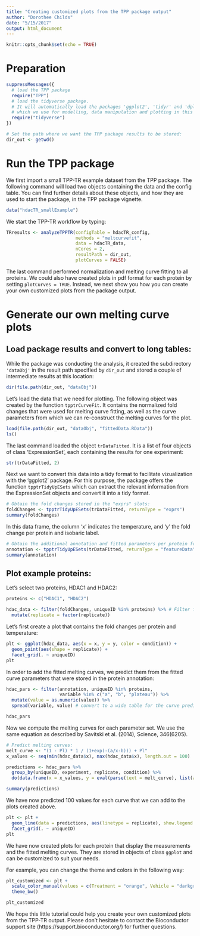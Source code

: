 ```yaml
---
title: "Creating customized plots from the TPP package output"
author: "Dorothee Childs"
date: "5/15/2017"
output: html_document
---
```


```r
knitr::opts_chunk$set(echo = TRUE)
```

# Preparation
```r
suppressMessages({
  # load the TPP package
  require("TPP")
  # load the tidyverse package. 
  # It will automatically load the packages 'ggplot2', 'tidyr' and 'dplyr',
  # which we use for modelling, data manipulation and plotting in this script:
  require("tidyverse")
})

# Set the path where we want the TPP package results to be stored:
dir_out <- getwd()
```

# Run the TPP package
We first import a small TPP-TR example dataset from the TPP package. The following command will load two objects containing the data and the config table. You can find further details about these objects, and how they are used to start the package, in the TPP package vignette.
```r
data("hdacTR_smallExample")
```

We start the TPP-TR workflow by typing:
```r
TRresults <- analyzeTPPTR(configTable = hdacTR_config, 
                          methods = "meltcurvefit",
                          data = hdacTR_data, 
                          nCores = 2,
                          resultPath = dir_out, 
                          plotCurves = FALSE) 
```

The last command performed normalization and melting curve fitting to all proteins.
We could also have created plots in pdf format for each protein by setting
`plotCurves = TRUE`. Instead, we next show you how you can create your own customized plots from the package output.

# Generate our own melting curve plots

## Load package results and convert to long tables:
While the package was conducting the analysis, it created the subdirectory `'dataObj'` in the result path specified by `dir_out` and stored a couple of intermediate results at this location:
```r
dir(file.path(dir_out, "dataObj"))
```


Let's load the data that we need for plotting. The following object was created by the function `tpptrCurveFit`. It contains the normalized fold changes that were used for melting curve fitting, as well as the curve parameters from which we can re-construct the melting curves for the plot.

```r
load(file.path(dir_out, "dataObj", "fittedData.RData"))
ls()
```

The last command loaded the object `trDataFitted`. It is a list of four objects of class 'ExpressionSet', each containing the results for one experiment:
```r
str(trDataFitted, 2)
```

Next we want to convert this data into a tidy format to facilitate vizualization with the 'ggplot2' package. For this purpose, the package offers the function `tpptrTidyUpESets` which can extract the relevant information from the ExpressionSet objects and convert it into a tidy format.

```r
# Obtain the fold changes stored in the "exprs" slots:
foldChanges <- tpptrTidyUpESets(trDataFitted, returnType = "exprs")
summary(foldChanges)
```
In this data frame, the column 'x' indicates the temperature, and 'y' the fold change per protein and isobaric label.

```r
# Obtain the additional annotation and fitted parameters per protein from the "featureData" slots:
annotation <- tpptrTidyUpESets(trDataFitted, returnType = "featureData")
summary(annotation)
```

## Plot example proteins:

Let's select two proteins, HDAC1 and HDAC2:
```r
proteins <- c("HDAC1", "HDAC2")

hdac_data <- filter(foldChanges, uniqueID %in% proteins) %>% # Filter for selected proteins
  mutate(replicate = factor(replicate)) 

```

Let's first create a plot that contains the fold changes per protein and temperature:
```r
plt <- ggplot(hdac_data, aes(x = x, y = y, color = condition)) +
  geom_point(aes(shape = replicate)) +
  facet_grid(. ~ uniqueID)
plt
```


In order to add the fitted melting curves, we predict them from the fitted curve parameters that were stored in the protein annotation:
```r
hdac_pars <- filter(annotation, uniqueID %in% proteins,
                    variable %in% c("a", "b", "plateau")) %>%
  mutate(value = as.numeric(value)) %>%
  spread(variable, value) # convert to a wide table for the curve prediction below.

hdac_pars
```

Now we compute the melting curves for each parameter set. We use the same equation as described by Savitski et al. (2014), Science, 346(6205).

```r
# Predict melting curves:
melt_curve <- "(1 - Pl) * 1 / (1+exp(-(a/x-b))) + Pl"
x_values <- seq(min(hdac_data$x), max(hdac_data$x), length.out = 100)

predictions <- hdac_pars %>%
  group_by(uniqueID, experiment, replicate, condition) %>%
  do(data.frame(x = x_values, y = eval(parse(text = melt_curve), list(a = .$a, b=.$b, Pl=.$plateau, x = x_values))))

summary(predictions)
```

We have now predicted 100 values for each curve that we can add to the plots created above.

```r
plt <- plt + 
  geom_line(data = predictions, aes(linetype = replicate), show.legend = FALSE) +
  facet_grid(. ~ uniqueID)
plt
```

We have now created plots for each protein that display the measurements and the fitted melting curves. They are stored in objects of class `ggplot` and can be customized to suit your needs.

For example, you can change the theme and colors in the following way:
```r
plt_customized <- plt + 
  scale_color_manual(values = c(Treatment = "orange", Vehicle = "darkgray")) +
  theme_bw()

plt_customized
```

We hope this little tutorial could help you create your own customized plots from the TPP-TR output. Please don't hesitate to contact the Bioconductor support site (https://support.bioconductor.org/) for further questions.

